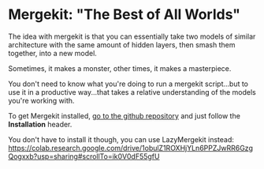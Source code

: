 # Mergekit: "The Best of All Worlds"

The idea with mergekit is that you can essentially take two models of similar architecture with the same amount of hidden layers, then smash them together, into a new model.

Sometimes, it makes a monster, other times, it makes a masterpiece.

You don't need to know what you're doing to run a mergekit script...but to use it in a productive way...that takes a relative understanding of the models you're working with.

To get Mergekit installed, [go to the github repository](https://github.com/cg123/mergekit/tree/mixtral) and just follow the **Installation** header.

You don't have to install it though, you can use LazyMergekit instead: https://colab.research.google.com/drive/1obulZ1ROXHjYLn6PPZJwRR6GzgQogxxb?usp=sharing#scrollTo=ik0V0dF55gfU